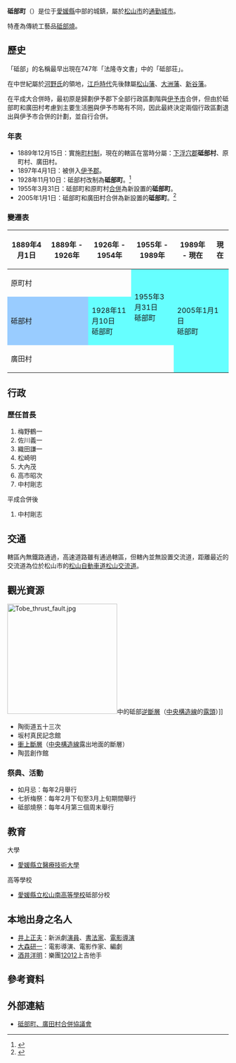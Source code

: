 {{日本町村
| 自治體名=砥部
| 町村=町
| 圖像=[[File:Ishizuchidera_01.JPG|240px]]
| 圖像說明=[[豐峰神社|豐峰神社]]
| 町村章=[[File:Emblem_of_Tobe,_Ehime.svg|100px]]
| 日文原名=砥部町
| 平假名=とべちょう
| 羅馬字拼音=Tobe-chō
| 都道府縣=愛媛縣
| 支廳=
| 郡=伊予郡
| 編號=38402-0
| 面積=101.57
| 邊界未定=
| 人口=22,209
| 統計時間=2012年7月1日
| 自治體=[[松山市|松山市]]、[[伊予市|伊予市]]、[[松前町_(愛媛縣)|松前町]]、[[內子町|內子町]]、[[久萬高原町|久萬高原町]]
| 樹=[[麻櫟|麻櫟]]
| 花=[[梅花|梅花]]
| 鳥=
| 其他象徵物=
| 其他象徵=
| 首長=中村剛志
| 卸任日期=2013年2月
| 議員數=18
| 郵遞區號=791-2195
| 所在地=伊予郡砥部町宮內1392番地
| 電話號碼=89-962-2323
| 外部連結={{url|http://www.town.tobe.ehime.jp}}
| 經度=
| 緯度=
| 地圖=[[File:Tobe_in_Ehime_Prefecture_Ja.svg|210px]]
| 註記=人口：[http://www.town.tobe.ehime.jp/index.html 砥部町官方網頁]
}}
'''砥部町'''（{{jpn|j=砥部町|hg=とべちょう|rm=Tobe chō|f=y}}）是位于[[愛媛縣|愛媛縣]]中部的城鎮，屬於[[松山市|松山市]]的[[通勤城市|通勤城市]]。

特產為傳統工藝品[[砥部燒|砥部燒]]。

==歷史==
「砥部」的名稱最早出現在747年「法隆寺文書」中的「砥部荘」。

在中世紀屬於[[河野氏|河野氏]]的領地，[[江戶時代|江戶時代]]先後隸屬[[松山藩|松山藩]]、[[大洲藩|大洲藩]]、[[新谷藩|新谷藩]]。

在平成大合併時，最初原是歸劃伊予郡下全部行政區劃階與[[伊予市|伊予市]]合併，但由於砥部町和廣田村考慮到主要生活圈與伊予市略有不同，因此最終決定兩個行政區劃退出與伊予市合併的計劃，並自行合併。

===年表===
* 1889年12月15日：實施[[町村制|町村制]]，現在的轄區在當時分屬：[[下浮穴郡|下浮穴郡]]'''砥部村'''、原町村、廣田村。
* 1897年4月1日：被併入[[伊予郡|伊予郡]]。
* 1928年11月10日：砥部村改制為'''砥部町'''。<ref>{{cite web| title=２町村の紹介| url=http://www.town.tobe.ehime.jp/gappei/chouson/index.htm| publisher=砥部町、廣田村合併協議會| accessdate=2012-07-17| language=ja| archive-date=2016-03-04| archive-url=https://web.archive.org/web/20160304084216/http://www.town.tobe.ehime.jp/gappei/chouson/index.htm| dead-url=no}}</ref> 
* 1955年3月31日：砥部町和原町村[[市町村合併|合併]]為新設置的'''砥部町'''。
* 2005年1月1日：砥部町和廣田村合併為新設置的'''砥部町'''。<ref>{{cite web| title=町の概要| url=http://www.town.tobe.ehime.jp/soshiki/2/matinogaiyou.html| publisher=砥部町公所| accessdate=2012-07-10| language=ja| date=2011-12-21| archive-date=2013-02-02| archive-url=https://web.archive.org/web/20130202022811/http://www.town.tobe.ehime.jp/soshiki/2/matinogaiyou.html| dead-url=no}}</ref>

===變遷表===
{| class="wikitable" style="font-size:small"
! 1889年4月1日
! 1889年 - 1926年
! 1926年 - 1954年
! 1955年 - 1989年
! 1989年 - 現在
! 現在
|-
| colspan=3 | 原町村
| rowspan=2 style="background-color:#6ff;" | 1955年3月31日<br>砥部町
| rowspan=3 colspan=2 style="background-color:#6ff;" | 2005年1月1日<br>砥部町
|-
| colspan=2 style="background-color:#9cf;" | 砥部村
| style="background-color:#6ff;" | 1928年11月10日<br>砥部町
|-
| colspan=4 | 廣田村
|}

==行政==
===歷任首長===
# 梅野鶴一
# 佐川義一
# 織田謙一
# 松崎明
# 大內茂
# 高市昭次
# 中村剛志

; 平成合併後
# 中村剛志

==交通==
轄區內無鐵路通過，高速道路雖有通過轄區，但轄內並無設置交流道，距離最近的交流道為位於松山市的[[松山自動車道|松山自動車道]][[松山交流道|松山交流道]]。

==觀光資源==
[[File:Tobe_thrust_fault.jpg|250px]]中的砥部[[逆斷層|逆斷層]]（[[中央構造線|中央構造線]]的[[露頭|露頭]]）]]
* 陶街道五十三次
* 坂村真民記念館
* [[衝上斷層|衝上斷層]]（[[中央構造線|中央構造線]]露出地面的斷層）
* 陶芸創作館

===祭典、活動===
* 如月忌：每年2月舉行
* 七折梅祭：每年2月下旬至3月上旬期間舉行
* 砥部燒祭：每年4月第三個周末舉行

==教育==
; 大學
* [[愛媛縣立醫療技術大學|愛媛縣立醫療技術大學]]

; 高等學校
* [[愛媛縣立松山南高等學校|愛媛縣立松山南高等學校]]砥部分校

==本地出身之名人==
* [[井上正夫|井上正夫]]：新派劇[[演員|演員]]、[[書法家|書法家]]、[[電影導演|電影導演]]
* [[大森研一|大森研一]]：電影導演、電影作家、編劇
* [[酒井洋明|酒井洋明]]：樂團[[12012|12012]]上吉他手

==參考資料==
{{reflist}}

==外部連結==
{{commonscat|Tobe, Ehime}}
* {{Ja}} [http://www.town.tobe.ehime.jp/gappei/ 砥部町、廣田村合併協議會] {{Wayback|url=http://www.town.tobe.ehime.jp/gappei/ |date=20210320083318 }}

{{愛媛縣}}{{Authority control}}